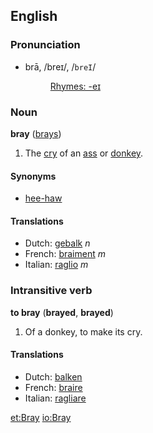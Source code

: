 ==English==
===Pronunciation===
*brā, /breɪ/, /<tt>breI</tt>/
*:[[Rhymes:English:-eɪ|Rhymes: -eɪ]]

===Noun===
'''bray''' ([[brays]])

#The [[cry]] of an [[ass]] or [[donkey]].

====Synonyms====
*[[hee-haw]]

====Translations====
*Dutch: [[gebalk]] ''n''
*French: [[braiment]] ''m''
*Italian: [[raglio]] ''m''

===Intransitive verb===
'''to bray''' ('''brayed''', '''brayed''')

#Of a donkey, to make its cry.

====Translations====
*Dutch: [[balken]]
*French: [[braire]]
*Italian: [[ragliare]]

[[et:Bray]]
[[io:Bray]]